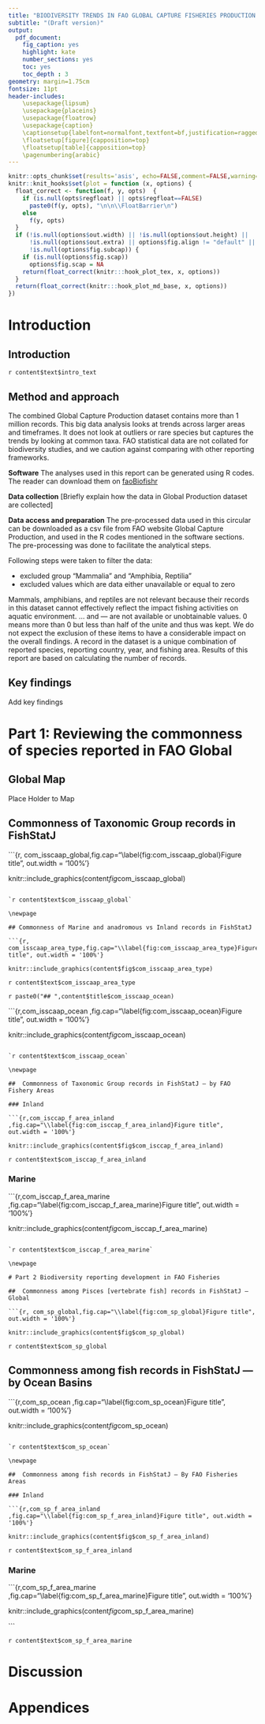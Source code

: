 ```yaml
---
title: "BIODIVERSITY TRENDS IN FAO GLOBAL CAPTURE FISHERIES PRODUCTION STATISTICAL DATA"
subtitle: "(Draft version)"
output: 
  pdf_document:
    fig_caption: yes
    highlight: kate
    number_sections: yes
    toc: yes
    toc_depth : 3
geometry: margin=1.75cm
fontsize: 11pt
header-includes:
    \usepackage{lipsum}
    \usepackage{placeins}
    \usepackage{floatrow}
    \usepackage{caption}
    \captionsetup{labelfont=normalfont,textfont=bf,justification=raggedright,singlelinecheck=off,labelsep=newline}
    \floatsetup[figure]{capposition=top}
    \floatsetup[table]{capposition=top}
    \pagenumbering{arabic}
---
```


```r
knitr::opts_chunk$set(results='asis', echo=FALSE,comment=FALSE,warning=FALSE,message=FALSE)
knitr::knit_hooks$set(plot = function (x, options) {
  float_correct <- function(f, y, opts)  {
    if (is.null(opts$regfloat) || opts$regfloat==FALSE)
      paste0(f(y, opts), "\n\n\\FloatBarrier\n")
    else
      f(y, opts)
  }
  if (!is.null(options$out.width) || !is.null(options$out.height) ||
      !is.null(options$out.extra) || options$fig.align != "default" ||
      !is.null(options$fig.subcap)) {
    if (is.null(options$fig.scap))
      options$fig.scap = NA
    return(float_correct(knitr:::hook_plot_tex, x, options))
  }
  return(float_correct(knitr:::hook_plot_md_base, x, options))
})

```

\newpage
\listoffigures

\listoftables
\newpage

# Introduction

## Introduction

`r content$text$intro_text`

## Method and approach

The combined Global Capture Production dataset contains more than 1 million records. This big data analysis looks at trends across larger areas and timeframes. It does not look at outliers or rare species but captures the trends by looking at common taxa. FAO statistical data are not collated for biodiversity studies, and we caution against comparing with other reporting frameworks. 

**Software**
The analyses used in this report can be generated using R codes. The reader can download them on [faoBiofishr](https://github.com/abennici/faoBiofishr)

**Data collection**
[Briefly explain how the data in Global Production dataset are collected]

**Data access and preparation**
The pre-processed data used in this circular can be downloaded as a csv file from FAO website Global Capture Production, and used in the R codes mentioned in the software sections. The pre-processing was done to facilitate the analytical steps. 

Following steps were taken to filter the data:

* excluded group “Mammalia” and “Amphibia, Reptilia”
* excluded values which are data either unavailable or equal to zero

Mammals, amphibians, and reptiles are not relevant because their records in this dataset cannot effectively reflect the impact fishing activities on aquatic environment. 
… and — are not available or unobtainable values. 0 means more than 0 but less than half of the unite and thus was kept. We do not expect the exclusion of these items to have a considerable impact on the overall findings.  A record in the dataset is a unique combination of reported species, reporting country, year, and fishing area. Results of this report are based on calculating the number of records.

## Key findings

Add key findings
  
\newpage

# Part 1: Reviewing the commonness of species reported in FAO Global

## Global Map

Place Holder to Map

\newpage

## Commonness of Taxonomic Group records in FishStatJ

```{r, com_isscaap_global,fig.cap="\\label{fig:com_isscaap_global}Figure title", out.width = '100%'}

knitr::include_graphics(content$fig$com_isscaap_global)

```

`r content$text$com_isscaap_global`

\newpage

## Commonness of Marine and anadromous vs Inland records in FishStatJ  

```{r, com_isscaap_area_type,fig.cap="\\label{fig:com_isscaap_area_type}Figure title", out.width = '100%'}

knitr::include_graphics(content$fig$com_isscaap_area_type)

```

`r content$text$com_isscaap_area_type`

\newpage

`r paste0("## ",content$title$com_isscaap_ocean)`

```{r,com_isscaap_ocean ,fig.cap="\\label{fig:com_isscaap_ocean}Figure title", out.width = '100%'}

knitr::include_graphics(content$fig$com_isscaap_ocean)

```

`r content$text$com_isscaap_ocean`

\newpage

##  Commonness of Taxonomic Group records in FishStatJ — by FAO Fishery Areas

### Inland

```{r,com_isccap_f_area_inland ,fig.cap="\\label{fig:com_isccap_f_area_inland}Figure title", out.width = '100%'}

knitr::include_graphics(content$fig$com_isccap_f_area_inland)

```

`r content$text$com_isccap_f_area_inland`

\newpage

### Marine  

```{r,com_isccap_f_area_marine ,fig.cap="\\label{fig:com_isccap_f_area_marine}Figure title", out.width = '100%'}

knitr::include_graphics(content$fig$com_isccap_f_area_marine)

```

`r content$text$com_isccap_f_area_marine`

\newpage

# Part 2 Biodiversity reporting development in FAO Fisheries

##  Commonness among Pisces [vertebrate fish] records in FishStatJ — Global

```{r, com_sp_global,fig.cap="\\label{fig:com_sp_global}Figure title", out.width = '100%'}

knitr::include_graphics(content$fig$com_sp_global)

```

`r content$text$com_sp_global`

\newpage

##  Commonness among fish records in FishStatJ — by Ocean Basins

```{r,com_sp_ocean ,fig.cap="\\label{fig:com_sp_ocean}Figure title", out.width = '100%'}

knitr::include_graphics(content$fig$com_sp_ocean)

```

`r content$text$com_sp_ocean`

\newpage

##  Commonness among fish records in FishStatJ — By FAO Fisheries Areas

### Inland

```{r,com_sp_f_area_inland ,fig.cap="\\label{fig:com_sp_f_area_inland}Figure title", out.width = '100%'}

knitr::include_graphics(content$fig$com_sp_f_area_inland)

```

`r content$text$com_sp_f_area_inland`

\newpage

### Marine

```{r,com_sp_f_area_marine ,fig.cap="\\label{fig:com_sp_f_area_marine}Figure title", out.width = '100%'}

knitr::include_graphics(content$fig$com_sp_f_area_marine)

```

`r content$text$com_sp_f_area_marine`

\newpage

# Discussion

\newpage

# Appendices
